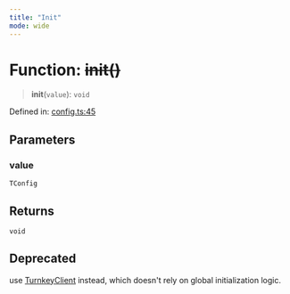 ```yaml
---
title: "Init"
mode: wide
---
```

  
# Function: ~~init()~~

> **init**(`value`): `void`

Defined in: [config.ts:45](https://github.com/tkhq/sdk/blob/d88b5e1f9a6cca8e54e61f8a127aa90fcebeaa2e/packages/http/src/config.ts#L45)

## Parameters

### value

`TConfig`

## Returns

`void`

## Deprecated

use [TurnkeyClient](../../TurnkeyClient/readme) instead, which doesn't rely on global initialization logic.
